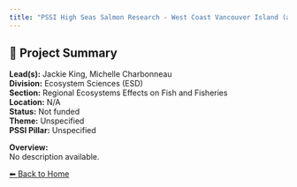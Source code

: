 ```yaml
---
title: "PSSI High Seas Salmon Research - West Coast Vancouver Island (and transition to ONE juvenile program)"
---
```


## 🧬 Project Summary

**Lead(s):** Jackie King, Michelle Charbonneau  
**Division:** Ecosystem Sciences (ESD)  
**Section:** Regional Ecosystems Effects on Fish and Fisheries  
**Location:** N/A  
**Status:** Not funded  
**Theme:** Unspecified  
**PSSI Pillar:** Unspecified  

**Overview:**  
No description available.

[⬅ Back to Home](../index.qmd)
